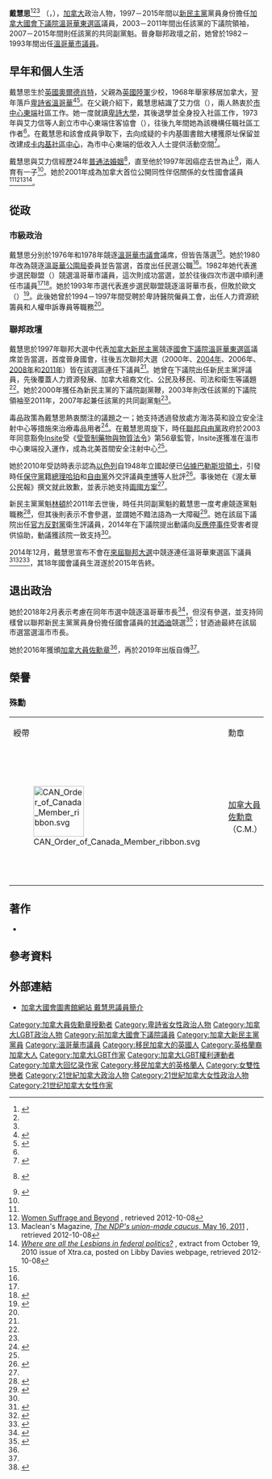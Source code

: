 {{noteTA|G1=地名|G2=Canada}}
{{Infobox officeholder
|honorific-prefix = 
|name             = 戴慧思
|native_name      = {{lang|en|Libby Davies}} {{post-nominals|country=CAN|CM|size=100%}}
|honorific-suffix = 
|image            = Libby Davies.jpg
|caption          = 戴慧思於2006年出席新民主黨大會

|office           = [[加拿大新民主黨|加拿大新民主黨]]副黨魁
|term_start       = 2007年
|term_end         = 2015年
|alongside        = {{lang|en|Megan Leslie}} 和 {{lang|en|David Christopherson}}
|partyhead        = [[杰克·林頓|林頓]]<br />[[唐民凱|唐民凱]]
|predecessor      = {{lang|en|Bill Blaikie}}
|successor        = {{lang|en|David Christopherson}}

|office2          = [[加拿大國會下議院|加拿大國會下議院]]議員
|constituency2    = [[溫哥華東選區|溫哥華東]]
|term_start2      = 1997年6月2日
|term_end2        = 2015年10月18日
|predecessor2     = Anna Terrana
|successor2       = [[關慧貞|關慧貞]]

|office3          = [[溫哥華市議會|溫哥華市議會]]議員
|term_start3      = 1982年
|term_end3        = 1993年
|predecessor3     = 
|successor3       = 

|birth_name       = {{lang|en|Elizabeth Davies}}
|birth_date       = {{Birth date and age|1953|02|27}}<ref name="Parlinfo">{{cite web | url=https://lop.parl.ca/sites/ParlInfo/default/en_CA/People/Profile?personId=11943 | publisher=[[加拿大國會|加拿大國會]]圖書館 | title=Profile - Davies, Libby | accessdate=2020-12-23 | archive-date=2021-01-09 | archive-url=https://web.archive.org/web/20210109032735/https://lop.parl.ca/sites/ParlInfo/default/en_CA/People/Profile?personId=11943 | dead-url=no }}</ref>
|birth_place      = [[英國|英國]][[奧爾德肖特|奧爾德肖特]]
|death_date       = 
|death_place      = 
|party            = [[新民主党_(加拿大)|新民主黨]]
|otherparty       = 進步選民聯盟
|alma_mater       = 
|partner          = {{lang|en|Bruce Eriksen}}（1997年去世）<br>{{lang|en|Kimberly Elliott}}<ref name="Straight190501">{{cite news|url=https://www.straight.com/life/1231686/libby-daviess-memoir-outside-tells-grassroots-story-her-journey-downtown-eastside|title=Libby Davies's memoir Outside In tells a grassroots story of her journey from the Downtown Eastside to Ottawa|publisher=''The Georgia Straight''|first=Travis|last=Tupick|date=2019-05-01|accessdate=2020-12-22|archive-date=2021-01-07|archive-url=https://web.archive.org/web/20210107140142/https://www.straight.com/life/1231686/libby-daviess-memoir-outside-tells-grassroots-story-her-journey-downtown-eastside|dead-url=no}}</ref>
|residence        = 
|occupation       = 人力資源統籌員
|website          = {{URL|http://www.libbydavies.ca}}
}}
'''戴慧思'''<ref>{{cite news | url=http://news.bbc.co.uk/chinese/trad/hi/newsid_1040000/newsid_1043800/1043827.stm | publisher=BBC中文網 | title=加拿大大選中的華裔候選人 | date=2000-11-27 | accessdate=2020-12-23 | author=楊松 | quote=在新民主黨的網頁上，可以看到一位叫做戴慧思的候選人，代表著溫哥華東區。 | archive-date=2016-03-07 | archive-url=https://web.archive.org/web/20160307074104/http://news.bbc.co.uk/chinese/trad/hi/newsid_1040000/newsid_1043800/1043827.stm | dead-url=no }}</ref><ref name="明報141213"/><ref name="星島180214"/> {{post-nominals|country=CAN|CM}}（{{lang|en|Elizabeth "Libby" Davies}}，{{bd|1953年|2月27日|}}），[[加拿大|加拿大]]政治人物，1997－2015年間以[[新民主党_(加拿大)|新民主黨]]黨員身份擔任[[加拿大國會下議院|加拿大國會下議院]][[溫哥華東選區|溫哥華東選區]]議員，2003－2011年間出任該黨的下議院領袖，2007－2015年間則任該黨的共同副黨魁。晉身聯邦政壇之前，她曾於1982－1993年間出任[[溫哥華市議會|溫哥華市議員]]。

==早年和個人生活==
戴慧思生於[[英國|英國]][[奧爾德肖特|奧爾德肖特]]，父親為[[英國陸軍|英國陸軍]]少校，1968年舉家移居加拿大，翌年落戶[[卑詩省|卑詩省]][[溫哥華|溫哥華]]<ref>{{cite news |title=Candidate: Davies, Libby |url=http://v1.theglobeandmail.com/elections/fed2005/candidates/generated/59030_NDP.html |newspaper=The Globe and Mail |year=2005 |accessdate=2012-03-31 |archive-date=2016-03-03 |archive-url=https://web.archive.org/web/20160303220943/http://v1.theglobeandmail.com/elections/fed2005/candidates/generated/59030_NDP.html |dead-url=no }}</ref><ref name="COV">{{cite web | url=https://searcharchives.vancouver.ca/davies-elizabeth-libby | publisher=溫哥華市政府 | title=Davies, Elizabeth (Libby) | accessdate=2020-12-23 | archive-date=2021-01-08 | archive-url=https://web.archive.org/web/20210108023403/https://searcharchives.vancouver.ca/davies-elizabeth-libby | dead-url=no }}</ref>。在父親介紹下，戴慧思結識了艾力信（{{lang|en|Bruce Eriksen}}），兩人熱衷於[[溫哥華市中心東端|市中心東端]]社區工作。她一度就讀[[卑詩大學|卑詩大學]]，其後退學並全身投入社區工作，1973年與艾力信等人創立市中心東端住客協會（{{lang|en|Downtown Eastside Residents' Association}}），往後九年間她為該機構任職社區工作者<ref name="COV"/>。在戴慧思和該會成員爭取下，去向成疑的卡内基圖書館大樓獲原址保留並改建成[[卡内基社區中心|卡内基社區中心]]，為市中心東端的低收入人士提供活動空間<ref>{{cite news | url=https://www.cbc.ca/news/canada/british-columbia/carnegie-community-centre-40-years-1.5779598 | publisher=CBC News | title=Remembering how Vancouver's Carnegie Centre was saved, 40 years later | date=2020-10-28 | accessdate=2020-12-23 | archive-date=2020-11-20 | archive-url=https://web.archive.org/web/20201120225214/https://www.cbc.ca/news/canada/british-columbia/carnegie-community-centre-40-years-1.5779598 | dead-url=no }}</ref>。

戴慧思與艾力信經歷24年[[普通法婚姻|普通法婚姻]]<ref>{{cite hansard | jurisdiction=Canada | title=House of Commons Debates, Private Members' Business, Marriage Capacity Act | url=http://www.parl.gc.ca/HousePublications/Publication.aspx?Pub=Hansard&Mee=104&Language=e&Parl=37&Ses=1#Int-61040 | house=House of Commons | date=2001-10-29 | column=1145 | speaker=Libby Davies | position=Vancouver East }} {{Wayback|url=http://www.parl.gc.ca/HousePublications/Publication.aspx?Pub=Hansard&Mee=104&Language=e&Parl=37&Ses=1#Int-61040 |date=20160412041817 }}</ref>，直至他於1997年因癌症去世為止<ref>{{cite news |title=Vancouver play a walk on the wild side |first=Petti |last=Fong |url=https://www.thestar.com/comment/columnists/article/537557 |newspaper=Toronto Star |date=2008-11-15 |accessdate=2012-03-31 |archive-date=2012-10-22 |archive-url=https://web.archive.org/web/20121022062051/http://www.thestar.com/comment/columnists/article/537557 |dead-url=no }}</ref>，兩人育有一子<ref name="COV"/>。她於2001年成為加拿大首位公開同性伴侶關係的女性國會議員<ref name="Straight190501"/><ref name="Women Suffrage and Beyond">[http://womensuffrage.org/?tag=lesbian Women Suffrage and Beyond] {{Wayback|url=http://womensuffrage.org/?tag=lesbian |date=20210108224742 }}, retrieved 2012-10-08</ref><ref>Maclean's Magazine, [http://www2.macleans.ca/2011/05/16/union-made/ ''The NDP's union-made caucus'', May 16, 2011] {{Wayback|url=http://www2.macleans.ca/2011/05/16/union-made/ |date=20140305211635 }}, retrieved 2012-10-08</ref><ref>[http://www.libbydavies.ca/news/articles/where-are-all-lesbians-federal-politics ''Where are all the Lesbians in federal politics?''] {{Wayback|url=http://www.libbydavies.ca/news/articles/where-are-all-lesbians-federal-politics |date=20201204210839 }}, extract from October 19, 2010 issue of Xtra.ca, posted on Libby Davies webpage, retrieved 2012-10-08</ref>。

==從政==
===市級政治===
戴慧思分別於1976年和1978年競逐[[溫哥華市議會|溫哥華市議會]]議席，但皆告落選<ref name="COV"/>。她於1980年改為競逐[[溫哥華公園及康樂局|溫哥華公園局]]委員並告當選，首度出任民選公職<ref name="COV"/>。1982年她代表進步選民聯盟（{{lang|en|Coalition of Progressive Electors}}）競選溫哥華市議員，這次則成功當選，並於往後四次市選中順利連任市議員<ref name="COV"/><ref>{{Cite web|url=https://bc.ctvnews.ca/6-term-vancouver-mp-libby-davies-won-t-run-in-2015-election-1.2145749|title=6-term Vancouver MP Libby Davies won't run in 2015 election|work=CTV News|access-date=2019-09-17|archive-date=2021-01-07|archive-url=https://web.archive.org/web/20210107102206/https://bc.ctvnews.ca/6-term-vancouver-mp-libby-davies-won-t-run-in-2015-election-1.2145749|dead-url=no}}</ref>。她於1993年市選代表進步選民聯盟競逐溫哥華市長，但敗於歐文（{{lang|en|Philip Owen}}）<ref>{{cite news |title=The Mayors of Vancouver: A lively history |first=John |last=Mackie |url=http://blogs.vancouversun.com/2011/04/05/the-mayors-of-vancouver-a-lively-history/ |newspaper=The Vancouver Sun |date=2002-11-30 |accessdate=2012-03-31 |archive-date=2014-02-28 |archive-url=https://web.archive.org/web/20140228234619/http://blogs.vancouversun.com/2011/04/05/the-mayors-of-vancouver-a-lively-history/ |dead-url=no }}</ref>。此後她曾於1994－1997年間受聘於卑詩醫院僱員工會，出任人力資源統籌員和人權申訴專員等職務<ref name="COV"/>。

===聯邦政壇===
戴慧思於1997年聯邦大選中代表[[加拿大新民主黨|加拿大新民主黨]]競逐[[加拿大國會下議院|國會下議院]][[溫哥華東選區|溫哥華東選區]]議席並告當選，首度晉身國會，往後五次聯邦大選（2000年、[[2004年加拿大聯邦大選|2004年]]、2006年、[[2008年加拿大聯邦大選|2008年]]和[[2011年加拿大聯邦大選|2011年]]）皆在該選區連任下議員<ref name="Parlinfo"/>。她曾在下議院出任新民主黨評議員，先後覆蓋人力資源發展、加拿大祖裔文化、公民及移民、司法和衛生等議題<ref name="Parlinfo"/>。她於2000年獲任為新民主黨的下議院副黨鞭，2003年則改任該黨的下議院領袖至2011年，2007年起兼任該黨的共同副黨魁<ref name="Parlinfo"/>。

毒品政策為戴慧思熱衷關注的議題之一；她支持透過發放處方海洛英和設立安全注射中心等措施來治療毒品用者<ref name="Macleans151015">{{Cite news|url=https://www.macleans.ca/politics/libby-davies-leaves-ottawa/|title=Libby Davies leaves Ottawa|publisher=Maclean's|accessdate=2020-12-24|date=2015-10-15|first=Aaron|last=Wherry|archive-date=2021-01-07|archive-url=https://web.archive.org/web/20210107175317/https://www.macleans.ca/politics/libby-davies-leaves-ottawa/|dead-url=no}}</ref>。在戴慧思周旋下，時任[[加拿大自由黨|聯邦自由黨]]政府於2003年同意豁免[[Insite|Insite]]受《[[受管制藥物與物質法令|受管制藥物與物質法令]]》第56章監管，Insite遂獲准在溫市中心東端投入運作，成為北美首間安全注射中心<ref name="Macleans151015"/>。

她於2010年受訪時表示認為[[以色列|以色列]]自1948年立國起便已[[以巴衝突|佔據巴勒斯坦領土]]，引發時任[[加拿大保守黨|保守黨]]籍[[加拿大總理|總理]][[斯蒂芬·哈珀|哈珀]]和[[加拿大自由黨|自由黨]]外交評議員[[李博_(政治人物)|李博]]等人批評<ref name="CBC100615">{{Cite news|url=https://www.cbc.ca/news/politics/calls-for-ndp-mp-to-resign-after-israel-comments-1.957559|title=Calls for NDP MP to resign after Israel comments|publisher=CBC News|accessdate=2020-12-24|date=2010-06-15|archive-date=2020-11-09|archive-url=https://web.archive.org/web/20201109031501/https://www.cbc.ca/news/politics/calls-for-ndp-mp-to-resign-after-israel-comments-1.957559|dead-url=no}}</ref>。事後她在《渥太華公民報》撰文就此致歉，並表示她支持[[兩國方案|兩國方案]]<ref name="CBC100615"/>。

新民主黨黨魁[[杰克·林頓|林頓]]於2011年去世後，時任共同副黨魁的戴慧思一度考慮競逐黨魁職務<ref>{{cite news | url=https://www.cbc.ca/news/politics/ndp-mp-libby-davies-open-to-leadership-bid-1.993604 | publisher=CBC News | title=NDP MP Libby Davies open to leadership bid | date=2011-09-01 | accessdate=2020-12-29 | first=Meagan | last=Fitzpatrick | archive-date=2020-12-29 | archive-url=https://web.archive.org/web/20201229211301/https://www.cbc.ca/news/politics/ndp-mp-libby-davies-open-to-leadership-bid-1.993604 | dead-url=no }}</ref>，但其後則表示不會參選，並謂她不黯法語為一大障礙<ref>{{cite news | url=https://www.cbc.ca/news/politics/ndp-s-libby-davies-out-of-leadership-race-1.1048158 | publisher=CBC News | title=NDP's Libby Davies out of leadership race | date=2011-09-22 | accessdate=2020-12-29 | first=Meagan | last=Fitzpatrick | archive-date=2020-11-11 | archive-url=https://web.archive.org/web/20201111190307/https://www.cbc.ca/news/politics/ndp-s-libby-davies-out-of-leadership-race-1.1048158 | dead-url=no }}</ref>。她在該屆下議院出任[[官方反對黨_(加拿大)|官方反對黨]]衛生評議員，2014年在下議院提出動議向[[反應停事件|反應停事件]]受害者提供協助，動議獲該院一致支持<ref name="CBC141212"/>。

2014年12月，戴慧思宣布不會在[[2015年加拿大聯邦大選|來屆聯邦大選]]中競逐連任溫哥華東選區下議員<ref name="明報141213">{{Cite news|url=http://www.mingpaocanada.com/tor/htm/News/20141213/tdc1_r.htm|title=NDP副黨領戴慧思 明年不再參加聯邦大選|publisher=《明報》加東網|date=2014-12-13|accessdate=2020-12-29}}</ref><ref name="CBC141212">{{cite news | url=https://www.cbc.ca/news/politics/libby-davies-ndp-deputy-leader-won-t-run-in-2015-1.2871432 | publisher=CBC News | title=Libby Davies, NDP deputy leader, won't run in 2015 | date=2014-12-12 | accessdate=2020-12-29 | archive-date=2020-12-16 | archive-url=https://web.archive.org/web/20201216211012/https://www.cbc.ca/news/politics/libby-davies-ndp-deputy-leader-won-t-run-in-2015-1.2871432 | dead-url=no }}</ref><ref>{{cite news|url=https://www.straight.com/news/788736/long-time-vancouver-east-mp-libby-davies-wont-seek-reelection-2015|title=Long-time Vancouver East MP Libby Davies won't seek reelection in 2015|publisher=''The Georgia Straight''|first=Travis|last=Tupick|date=2014-12-12|accessdate=2020-12-29|archive-date=2021-01-08|archive-url=https://web.archive.org/web/20210108043542/https://www.straight.com/news/788736/long-time-vancouver-east-mp-libby-davies-wont-seek-reelection-2015|dead-url=no}}</ref>，其18年國會議員生涯遂於2015年告終。

==退出政治==
她於2018年2月表示考慮在同年市選中競逐溫哥華市長<ref name="星島180214">{{Cite news|url=https://www.singtao.ca/1539394/2018-02-14/post-%e6%88%b4%e6%85%a7%e6%80%9d%e8%88%87%e6%88%b4%e5%81%89%e6%80%9d-%e8%80%83%e6%85%ae%e7%ab%b6%e9%81%b8%e6%ba%ab%e5%b8%82%e9%95%b7/|title=戴慧思與戴偉思 考慮競選溫市長|publisher=《星島日報》加西版|date=2018-02-14|accessdate=2020-12-29}}</ref>，但沒有參選，並支持同樣曾以聯邦新民主黨黨員身份擔任國會議員的[[甘迺迪_(加拿大政治人物)|甘迺迪]]競選<ref>{{cite news|url=https://www.straight.com/news/1099181/former-vancouver-east-mp-libby-davies-throws-her-support-behind-kennedy-stewarts|title=Former Vancouver East MP Libby Davies throws her support behind Kennedy Stewart's campaign for mayor|publisher=''The Georgia Straight''|first=Travis|last=Tupick|date=2018-07-05|accessdate=2020-12-29|archive-date=2021-01-09|archive-url=https://web.archive.org/web/20210109132222/https://www.straight.com/news/1099181/former-vancouver-east-mp-libby-davies-throws-her-support-behind-kennedy-stewarts|dead-url=no}}</ref>；甘迺迪最終在該屆市選當選溫市市長。

她於2016年獲頒[[加拿大勳章|加拿大員佐勳章]]<ref name="CM"/>，再於2019年出版自傳<ref name="Straight190501"/>。

==榮譽==
===殊勳===

{| class="wikitable"
|- style="background:silver;" align="center"
|綬帶 || 勳章 || 注釋
|-
|[[File:CAN_Order_of_Canada_Member_ribbon.svg|100px]] || [[加拿大勳章|加拿大員佐勳章]]（C.M.） || 
* 2016年11月18日頒發
* 2018年5月10日敘任<ref name="CM">{{cite web|url=https://www.gg.ca/en/honours/recipients/146-3117|title=Ms. Libby Davies|publisher=[[加拿大總督|加拿大總督府]]|accessdate=2020-12-29|archive-date=2021-01-08|archive-url=https://web.archive.org/web/20210108185822/https://www.gg.ca/en/honours/recipients/146-3117|dead-url=no}}</ref>
|}

==著作==
*{{Cite book|last=Davies|first=Libby|title=Outside In: A Political Memoir|year= 2019|publisher=Between the Lines|isbn= 9781771134453}}

==參考資料==
{{reflist|2}}

==外部連結==
{{commonscat|Libby Davies}}
*{{en}}[https://lop.parl.ca/sites/ParlInfo/default/en_CA/People/Profile?personId=11943 加拿大國會圖書館網站 戴慧思議員簡介] {{Wayback|url=https://lop.parl.ca/sites/ParlInfo/default/en_CA/People/Profile?personId=11943 |date=20210109032735 }} 

{{DEFAULTSORT:Davies, Libby}}
[[Category:加拿大員佐勳章授勳者|Category:加拿大員佐勳章授勳者]]
[[Category:卑詩省女性政治人物|Category:卑詩省女性政治人物]]
[[Category:加拿大LGBT政治人物|Category:加拿大LGBT政治人物]]
[[Category:前加拿大國會下議院議員|Category:前加拿大國會下議院議員]]
[[Category:加拿大新民主黨黨員|Category:加拿大新民主黨黨員]]
[[Category:溫哥華市議員|Category:溫哥華市議員]]
[[Category:移民加拿大的英國人|Category:移民加拿大的英國人]]
[[Category:英格蘭裔加拿大人|Category:英格蘭裔加拿大人]]
[[Category:加拿大LGBT作家|Category:加拿大LGBT作家]]
[[Category:加拿大LGBT權利運動者|Category:加拿大LGBT權利運動者]]
[[Category:加拿大回忆录作家|Category:加拿大回忆录作家]]
[[Category:移民加拿大的英格蘭人|Category:移民加拿大的英格蘭人]]
[[Category:女雙性戀者|Category:女雙性戀者]]
[[Category:21世紀加拿大政治人物|Category:21世紀加拿大政治人物]]
[[Category:21世紀加拿大女性政治人物|Category:21世紀加拿大女性政治人物]]
[[Category:21世纪加拿大女性作家|Category:21世纪加拿大女性作家]]